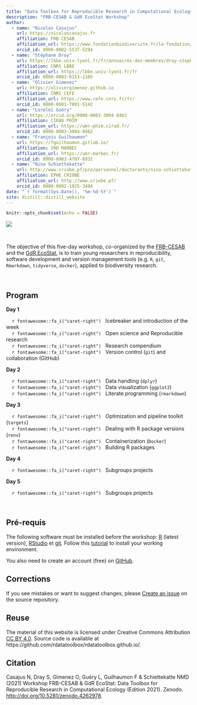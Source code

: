 ```yaml
---
title: "Data Toolbox for Reproducible Research in Computational Ecology"
description: "FRB-CESAB & GdR EcoStat Workshop"
author:
  - name: "Nicolas Casajus"
    url: https://nicolascasajus.fr
    affiliation: FRB-CESAB
    affiliation_url: https://www.fondationbiodiversite.fr/la-fondation/le-cesab/
    orcid_id: 0000-0002-5537-5294
  - name: "Stéphane Dray"
    url: https://lbbe.univ-lyon1.fr/fr/annuaires-des-membres/dray-stephane
    affiliation: CNRS LBBE
    affiliation_url: https://lbbe.univ-lyon1.fr/fr
    orcid_id: 0000-0003-0153-1105
  - name: "Olivier Gimenez"
    url: https://oliviergimenez.github.io
    affiliation: CNRS CEFE
    affiliation_url: https://www.cefe.cnrs.fr/fr/
    orcid_id: 0000-0001-7001-5142
  - name: "Loreleï Guéry"
    url: https://orcid.org/0000-0003-3004-8462
    affiliation: CIRAD PHIM
    affiliation_url: https://umr-phim.cirad.fr/
    orcid_id: 0000-0003-3004-8462
  - name: "François Guilhaumon"
    url: https://fguilhaumon.gitlab.io/
    affiliation: IRD MARBEC
    affiliation_url: https://umr-marbec.fr/
    orcid_id: 0000-0003-4707-8932
  - name: "Nina Schiettekatte"
    url: http://www.criobe.pf/pro/personnel/doctorants/nina-schiettekatte/
    affiliation: EPHE CRIOBE
    affiliation_url: http://www.criobe.pf/
    orcid_id: 0000-0002-1925-3484
date: "`r format(Sys.Date(), '%m-%d-%Y')`"
site: distill::distill_website
---
```


```r
knitr::opts_chunk$set(echo = FALSE)
```



![](img/banner-rdatatoolbox_150dpi.png)



<br />



The objective of this five-day workshop, co-organized by the 
[FRB-CESAB](https://www.fondationbiodiversite.fr/en/about-the-foundation/le-cesab/)
and the
[GdR EcoStat](https://sites.google.com/site/gdrecostat/), 
is to train young researchers in reproducibility, software development and 
version management tools (e.g. `R`, `git`, `Rmarkdown`, `tidyverse`, `docker`), 
applied to biodiversity research.


<br />



## Program



**Day 1**

&nbsp;&nbsp;&nbsp;&nbsp;`r fontawesome::fa_i("caret-right")` &nbsp;
Icebreaker and introduction of the week
<br/>&nbsp;&nbsp;&nbsp;&nbsp;`r fontawesome::fa_i("caret-right")` &nbsp;
Open science and Reproducible research
<br/>&nbsp;&nbsp;&nbsp;&nbsp;`r fontawesome::fa_i("caret-right")` &nbsp;
Research compendium
<br/>&nbsp;&nbsp;&nbsp;&nbsp;`r fontawesome::fa_i("caret-right")` &nbsp;
Version control (`git`) and collaboration (GitHub)



**Day 2**

&nbsp;&nbsp;&nbsp;&nbsp;`r fontawesome::fa_i("caret-right")` &nbsp;
Data handling (`dplyr`)
<br/>&nbsp;&nbsp;&nbsp;&nbsp;`r fontawesome::fa_i("caret-right")` &nbsp;
Data visualization (`ggplot2`)
<br/>&nbsp;&nbsp;&nbsp;&nbsp;`r fontawesome::fa_i("caret-right")` &nbsp;
Literate programming (`rmarkdown`)



**Day 3**

&nbsp;&nbsp;&nbsp;&nbsp;`r fontawesome::fa_i("caret-right")` &nbsp;
Optimization and pipeline toolkit (`targets`)
<br/>&nbsp;&nbsp;&nbsp;&nbsp;`r fontawesome::fa_i("caret-right")` &nbsp;
Dealing with R package versions (`renv`)
<br/>&nbsp;&nbsp;&nbsp;&nbsp;`r fontawesome::fa_i("caret-right")` &nbsp;
Containerization (`Docker`)
<br/>&nbsp;&nbsp;&nbsp;&nbsp;`r fontawesome::fa_i("caret-right")` &nbsp;
Building R packages



**Day 4**

&nbsp;&nbsp;&nbsp;&nbsp;`r fontawesome::fa_i("caret-right")` &nbsp;
Subgroups projects



**Day 5**

&nbsp;&nbsp;&nbsp;&nbsp;`r fontawesome::fa_i("caret-right")` &nbsp;
Subgroups projects




<br/>



## Pré-requis


The following software must be installed before the workshop:
[R](https://cran.r-project.org/) (latest version), 
[RStudio](https://rstudio.com/products/rstudio/download/) et 
[git](https://git-scm.com/downloads).
Follow this [tutorial](instructions.html) to install your working environment.

You also need to create an account (free) on [GitHub](https://github.com/signup).



## Corrections {.appendix}


If you see mistakes or want to suggest changes, please 
[Create an issue](https://github.com/rdatatoolbox/rdatatoolbox.github.io/issues)
on the source repository.



## Reuse {.appendix}



The material of this website is licensed under Creative Commons Attribution 
[CC BY 4.0](https://creativecommons.org/licenses/by/4.0/).
Source code is available at https://github.com/rdatatoolbox/rdatatoolbox.github.io/.


## Citation {.appendix}



Casajus N, Dray S, Gimenez O, Guéry L, Guilhaumon F & Schiettekatte NMD (2021) 
Workshop FRB-CESAB & GdR EcoStat: Data Toolbox for Reproducible Research in 
Computational Ecology (Edition 2021). 
Zenodo. <http://doi.org/10.5281/zenodo.4262978>.
